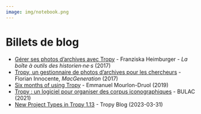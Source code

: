 ```yaml
---
image: img/notebook.png
---
```


# Billets de blog

- [Gérer ses photos d’archives avec Tropy](http://www.boiteaoutils.info/2017/10/gerer-ses-photos-darchives-avec-tropy/) - Franziska Heimburger - *La boîte à outils des historien·ne·s* (2017)
- [Tropy, un gestionnaire de photos d'archives pour les chercheurs](https://www.macg.co/logiciels/2017/10/tropy-un-gestionnaire-de-photos-darchives-pour-les-chercheurs-100197) - Florian Innocente, *MacGeneration* (2017)
- [Six months of using Tropy](https://www.e-mourlon-druol.com/six-months-of-using-tropy/) - Emmanuel Mourlon-Druol (2019)
- [Tropy : un logiciel pour organiser des corpus iconographiques](https://bulac.hypotheses.org/33406) - BULAC (2021)
- [New Project Types in Tropy 1.13](https://tropy.org/blog/new-project-types-in-tropy-1-13) - Tropy Blog (2023-03-31)